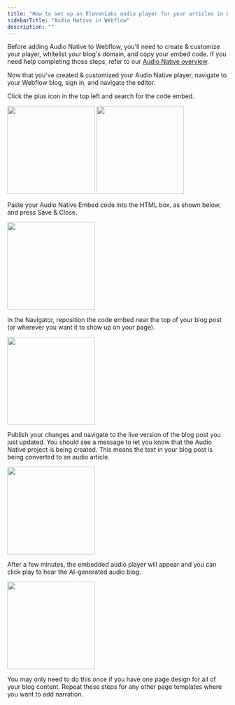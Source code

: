 ```yaml
---
title: "How to set up an ElevenLabs audio player for your articles in Webflow"
sidebarTitle: "Audio Native in Webflow"
description: ""
---
```

Before adding Audio Native to Webflow, you'll need to create & customize your player, whitelist your blog's domain, and copy your embed code. If you need help completing those steps, refer to our [Audio Native overview](https://elevenlabs.io/docs/audio-native/overview).

Now that you've created & customized your Audio Native player, navigate to your Webflow blog, sign in, and navigate the editor.

Click the plus icon in the top left and search for the code embed.

<img height="200" src="/audio-native/images/webflow_an_1.png" />
<img height="200" src="/audio-native/images/webflow_an_2.png" />

Paste your Audio Native Embed code into the HTML box, as shown below, and press Save & Close.

<img height="200" src="/audio-native/images/webflow_an_code_embed.png" />

In the Navigator, reposition the code embed near the top of your blog post (or wherever you want it to show up on your page).

<img height="200" src="/audio-native/images/webflow_an_3.png" />

Publish your changes and navigate to the live version of the blog post you just updated. You should see a message to let you know that the Audio Native project is being created. This means the text in your blog post is being converted to an audio article.

<img height="200" src="/audio-native/images/webflow_an_4.png" />

After a few minutes, the embedded audio player will appear and you can click play to hear the AI-generated audio blog. 

<img height="200" src="/audio-native/images/webflow_an_5.png" />

You may only need to do this once if you have one page design for all of your blog content. Repeat these steps for any other page templates where you want to add narration.